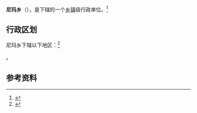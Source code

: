 {{中国乡级行政区|54/24/28/205/000}}

'''尼玛乡'''（{{bo|z=ཉི་མ་}}），是{{PRC admin/fullname|54/24/28/205/000|3}}下辖的一个[[乡镇|乡镇]]级行政单位。<ref>{{PRC admin/ref sgc|{{PRC admin/parent|54/24/28/205/000}}}}</ref>

== 行政区划 ==

尼玛乡下辖以下地区：<ref>{{PRC admin/ref sgc|54/24/28/205/000}}</ref>

{{PRC admin/children|54/24/28/205/000}}。

== 参考资料 ==

{{reflist}}

{{行政区划小作品}}
{{PRC admin/navcat|54/24/28/205/000}}
